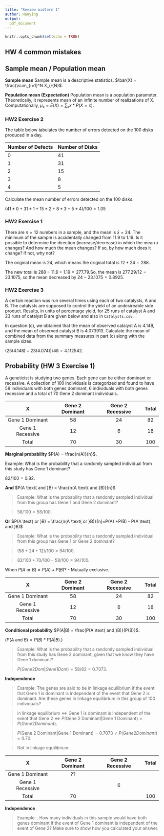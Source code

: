 ```yaml
---
title: "Review midterm 1"
author: Hanying
output:
  pdf_document
---
```


```r
knitr::opts_chunk$set(echo = TRUE)
```

## HW 4 common mistakes


## Sample mean / Population mean

**Sample mean** Sample mean is a descriptive statistics. $\bar{X} = \frac{\sum_{i=1}^N X_i}{N}$. 

**Population mean (Expectation)** Population mean is a population parameter. Theoretically, it represents mean of an infinite number of realizations of X. Computationally, $\mu_x = E(X) = \sum_x x * P(X = x).$


### HW2 Exercise 2 

The table below tabulates the number of errors detected on the 100 disks produced in a day. 

| Number of Defects | Number of Disks |
| - | - |
|0 | 41 |
|1 | 31 |
|2 | 15 |
|3 | 8 |
|4 | 5 |

Calculate the mean number of errors detected on the 100 disks.

$(41*0 + 31*1 + 15*2 + 8*3 + 5*4)/100 = 1.05$



### HW2 Exercise 1

There are $n = 12$ numbers in a sample, and the mean is $\bar{x} = 24$. The minimum of the sample is accidentally changed from $11.9$ to $1.19$. Is it possible to determine the direction (increase/decrease) in which the mean $\bar{x}$ changes? And how much the mean changes? If so, by how much does it change? If not, why not?

The original mean is $24$, which means the original total is $12*24 = 288$.

The new total is $288 - 11.9 + 1.19 = 277.79$.So, the mean is $277.29/12 = 23.1075$, so the mean decreased by $24 - 23.1075 = 0.8925$.


\newpage



### HW2 Exercise 3

A certain reaction was run several times using each of two catalysts, A and B. The catalysts are supposed to control the yield of an undesireable side product. Results, in units of percentage yield, for 25 runs of catalyst A and 23 runs of catalyst B are given below and also in `Catalysts.csv`.

In question (c), we obtained that the mean of observed catalyst A is 4.148, and the mean of observed catalyst B is  4.073913. Calculate the mean of combined data from the summary measures in
part (c) along with the sample sizes.

$(25(4.148) + 23(4.074))/48 = 4.112542$.

\newpage


## Probability (HW 3 Exercise 1)
A geneticist is studying two genes. Each gene can be either dominant or recessive. A collection of 100 individuals is categorized and found to have 58 individuals with both genes dominant, 6 individuals with both genes recessive and a total of 70 Gene 2 dominant individuals.

<center>
| X                | Gene 2 Dominant | Gene 2 Recessive | Total |
|:----------------:|:---------------:|:----------------:|:-----:|
| Gene 1 Dominant  | 58              | 24               | 82    |
| Gene 1 Recessive | 12              | 6                | 18    |
| Total            | 70              | 30               | 100   |
</center>

**Marginal probability** $P(A) = \frac{n(A)}{n}$.

Example: What is the probability that a randomly sampled individual from this study has
Gene 1 dominant?

$82/100 = 0.82.$

**And** $P(A \text{ and }B) = \frac{n(A \text{ and }B)}{n}$

> Example: What is the probability that a randomly sampled individual from this group has Gene 1 and Gene 2 dominant?

> $58/100 = 58/100.$

**Or** $P(A \text{ or }B) = \frac{n(A \text{ or }B)}{n}=P(A) +P(B) - P(A \text{ and }B)$

> Example: What is the probability that a randomly sampled individual from this group has Gene 1 or Gene 2 dominant?

> $(58 + 24 + 12)/100 = 94/100.$

> $82/100 + 70/100 - 58/100 = 94/100.$

When $P(A \text{ or }B) = P(A) +P(B)$? - Mutually exclusive.

\newpage

<center>
| X                | Gene 2 Dominant | Gene 2 Recessive | Total |
|:----------------:|:---------------:|:----------------:|:-----:|
| Gene 1 Dominant  | 58              | 24               | 82    |
| Gene 1 Recessive | 12              | 6                | 18    |
| Total            | 70              | 30               | 100   |
</center>


**Conditional probability** $P(A|B) = \frac{P(A \text{ and }B)}{P(B)}$.

($P(A \text{ and }B) = P(B) * P(A|B)$.)

> Example: What is the probability that a randomly sampled individual from this study has
Gene 2 dominant, given that we know they have Gene 1 dominant?

> $P(Gene 2 Dom | Gene 1 Dom) = 58/82 = 0.7073.$

**Independence** 

\begin{align*}
  &A\text{ and }B\text{ are independent} \\
  \iff &P(A|B) = P(A) \\
  \iff &P(B|A) = P(B) \\
  \iff &P(A \text{ and }B) = P(A)\times P(B)
\end{align*}

> Example: The genes are said to be in linkage equilibrium if the event that Gene 1 is dominant is independent of the event that Gene 2 is dominant. Are these genes in linkage equilibrium in this group of 100 individuals?

> $\text{in linkage equilibrium} \iff \text{Gene 1 is dominant is independent of the event that Gene 2} \iff P(\text{Gene 2 Dominant}|\text{Gene 1 Dominant}) = P(Gene 2 Dominant).$

> $P(\text{Gene 2 Dominant}|\text{Gene 1 Dominant})= 0.7073 \neq P(Gene 2 Dominant) = 0.70.$

> Not in linkage equilibrium.

\newpage

<center>
| X                | Gene 2 Dominant | Gene 2 Recessive | Total |
|:----------------:|:---------------:|:----------------:|:-----:|
| Gene 1 Dominant  | ??              |                  |       |
| Gene 1 Recessive |                 | 6                |       |
| Total            | 70              |                  | 100   |
</center>

**Independence** 

\begin{align*}
  &A\text{ and }B\text{ are independent} \\
  \iff &P(A|B) = P(A) \\
  \iff &P(B|A) = P(B) \\
  \iff &P(A \text{ and }B) = P(A)\times P(B)
\end{align*}

> Example: . How many individuals in
this sample would have both genes dominant if the event of Gene 1 dominant is
independent of the event of Gene 2? Make sure to show how you calculated your answer.


\newpage




